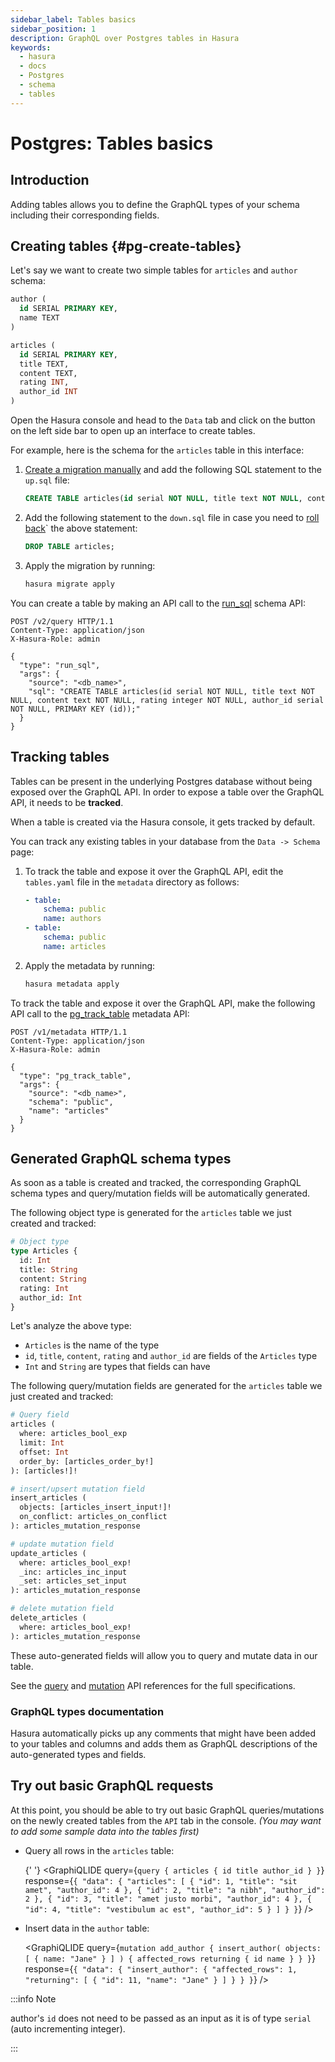 ```yaml
---
sidebar_label: Tables basics
sidebar_position: 1
description: GraphQL over Postgres tables in Hasura
keywords:
  - hasura
  - docs
  - Postgres
  - schema
  - tables
---
```



# Postgres: Tables basics

## Introduction

Adding tables allows you to define the GraphQL types of your schema including their corresponding fields.

## Creating tables {#pg-create-tables}

Let's say we want to create two simple tables for `articles` and `author` schema:

```sql
author (
  id SERIAL PRIMARY KEY,
  name TEXT
)

articles (
  id SERIAL PRIMARY KEY,
  title TEXT,
  content TEXT,
  rating INT,
  author_id INT
)
```

<Tabs className="api-tabs">
<TabItem value="console" label="Console">

Open the Hasura console and head to the `Data` tab and click on the button on the left side bar to open up an interface
to create tables.

For example, here is the schema for the `articles` table in this interface:

<Thumbnail src='/img/schema/create-table-graphql.png' alt='Schema for an article table' />

</TabItem>
<TabItem value="cli" label="CLI">

1.  [Create a migration manually](/migrations-metadata-seeds/manage-migrations.mdx#create-manual-migrations) and add the
    following SQL statement to the `up.sql` file:

    ```sql
    CREATE TABLE articles(id serial NOT NULL, title text NOT NULL, content text NOT NULL, rating integer NOT NULL, author_id serial NOT NULL, PRIMARY KEY (id));
    ```

2.  Add the following statement to the `down.sql` file in case you need to
    [roll back](/migrations-metadata-seeds/manage-migrations.mdx#roll-back-migrations)` the above statement:

    ```sql
    DROP TABLE articles;
    ```

3.  Apply the migration by running:

    ```bash
    hasura migrate apply
    ```

</TabItem>
<TabItem value="api" label="API">

You can create a table by making an API call to the [run_sql](/api-reference/schema-api/run-sql.mdx#schema-run-sql)
schema API:

```http
POST /v2/query HTTP/1.1
Content-Type: application/json
X-Hasura-Role: admin

{
  "type": "run_sql",
  "args": {
    "source": "<db_name>",
    "sql": "CREATE TABLE articles(id serial NOT NULL, title text NOT NULL, content text NOT NULL, rating integer NOT NULL, author_id serial NOT NULL, PRIMARY KEY (id));"
  }
}
```

</TabItem>
</Tabs>

## Tracking tables

Tables can be present in the underlying Postgres database without being exposed over the GraphQL API. In order to expose
a table over the GraphQL API, it needs to be **tracked**.

<Tabs className="api-tabs">
<TabItem value="console" label="Console">

When a table is created via the Hasura console, it gets tracked by default.

You can track any existing tables in your database from the `Data -> Schema` page:

<Thumbnail src='/img/schema/schema-track-tables.png' alt='Track table' />

</TabItem>
<TabItem value="cli" label="CLI">

1.  To track the table and expose it over the GraphQL API, edit the `tables.yaml` file in the `metadata` directory as
    follows:

    ```yaml {4-6}
    - table:
        schema: public
        name: authors
    - table:
        schema: public
        name: articles
    ```

2.  Apply the metadata by running:

    ```bash
    hasura metadata apply
    ```

</TabItem>
<TabItem value="api" label="API">

To track the table and expose it over the GraphQL API, make the following API call to the
[pg_track_table](/api-reference/metadata-api/table-view.mdx#metadata-pg-track-table) metadata API:

```http
POST /v1/metadata HTTP/1.1
Content-Type: application/json
X-Hasura-Role: admin

{
  "type": "pg_track_table",
  "args": {
    "source": "<db_name>",
    "schema": "public",
    "name": "articles"
  }
}
```

</TabItem>
</Tabs>

## Generated GraphQL schema types

As soon as a table is created and tracked, the corresponding GraphQL schema types and query/mutation fields will be
automatically generated.

The following object type is generated for the `articles` table we just created and tracked:

```graphql
# Object type
type Articles {
  id: Int
  title: String
  content: String
  rating: Int
  author_id: Int
}
```

Let's analyze the above type:

- `Articles` is the name of the type
- `id`, `title`, `content`, `rating` and `author_id` are fields of the `Articles` type
- `Int` and `String` are types that fields can have

The following query/mutation fields are generated for the `articles` table we just created and tracked:

```graphql
# Query field
articles (
  where: articles_bool_exp
  limit: Int
  offset: Int
  order_by: [articles_order_by!]
): [articles!]!

# insert/upsert mutation field
insert_articles (
  objects: [articles_insert_input!]!
  on_conflict: articles_on_conflict
): articles_mutation_response

# update mutation field
update_articles (
  where: articles_bool_exp!
  _inc: articles_inc_input
  _set: articles_set_input
): articles_mutation_response

# delete mutation field
delete_articles (
  where: articles_bool_exp!
): articles_mutation_response
```

These auto-generated fields will allow you to query and mutate data in our table.

See the [query](/api-reference/graphql-api/query.mdx) and [mutation](/api-reference/graphql-api/mutation.mdx) API
references for the full specifications.

### GraphQL types documentation

Hasura automatically picks up any comments that might have been added to your tables and columns and adds them as
GraphQL descriptions of the auto-generated types and fields.

## Try out basic GraphQL requests

At this point, you should be able to try out basic GraphQL queries/mutations on the newly created tables from the `API`
tab in the console. _(You may want to add some sample data into the tables first)_

- Query all rows in the `articles` table:

  {' '}
  <GraphiQLIDE
    query={`query {
    articles {
      id
      title
      author_id
    }
  }`}
    response={`{
    "data": {
      "articles": [
        {
          "id": 1,
          "title": "sit amet",
          "author_id": 4
        },
        {
          "id": 2,
          "title": "a nibh",
          "author_id": 2
        },
        {
          "id": 3,
          "title": "amet justo morbi",
          "author_id": 4
        },
        {
          "id": 4,
          "title": "vestibulum ac est",
          "author_id": 5
        }
      ]
    }
  }`}
  />

- Insert data in the `author` table:

  <GraphiQLIDE
    query={`mutation add_author {
  insert_author(
    objects: [
      { name: "Jane" }
    ]
  ) {
      affected_rows
      returning {
        id
        name
      }
    }
}`}
    response={`{
  "data": {
    "insert_author": {
      "affected_rows": 1,
      "returning": [
        {
          "id": 11,
          "name": "Jane"
        }
      ]
    }
  }
}`}
  />

:::info Note

author's `id` does not need to be passed as an input as it is of type `serial` (auto incrementing integer).

:::

